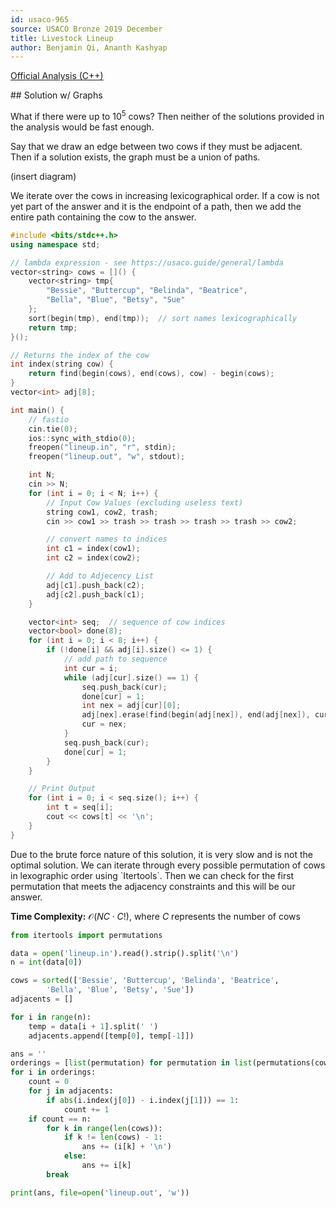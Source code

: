 ```yaml
---
id: usaco-965
source: USACO Bronze 2019 December
title: Livestock Lineup
author: Benjamin Qi, Ananth Kashyap
---
```


[Official Analysis (C++)](http://www.usaco.org/current/data/sol_lineup_bronze_dec19.html)


<LanguageSection>
<CPPSection>
## Solution w/ Graphs

What if there were up to $10^5$ cows? Then neither of the solutions provided in
the analysis would be fast enough.

Say that we draw an edge between two cows if they must be adjacent. Then if a
solution exists, the graph must be a union of paths.

(insert diagram)

We iterate over the cows in increasing lexicographical order. If a cow is not
yet part of the answer and it is the endpoint of a path, then we add the entire
path containing the cow to the answer.

```cpp
#include <bits/stdc++.h>
using namespace std;

// lambda expression - see https://usaco.guide/general/lambda
vector<string> cows = []() {
	vector<string> tmp{
		"Bessie", "Buttercup", "Belinda", "Beatrice",
		"Bella", "Blue", "Betsy", "Sue"
	};
	sort(begin(tmp), end(tmp));  // sort names lexicographically
	return tmp;
}();

// Returns the index of the cow
int index(string cow) {
	return find(begin(cows), end(cows), cow) - begin(cows);
}
vector<int> adj[8];

int main() {
	// fastio
	cin.tie(0);
	ios::sync_with_stdio(0);
	freopen("lineup.in", "r", stdin);
	freopen("lineup.out", "w", stdout);

	int N;
	cin >> N;
	for (int i = 0; i < N; i++) {
		// Input Cow Values (excluding useless text)
		string cow1, cow2, trash;
		cin >> cow1 >> trash >> trash >> trash >> trash >> cow2;

		// convert names to indices
		int c1 = index(cow1);
		int c2 = index(cow2);

		// Add to Adjecency List
		adj[c1].push_back(c2);
		adj[c2].push_back(c1);
	}

	vector<int> seq;  // sequence of cow indices
	vector<bool> done(8);
	for (int i = 0; i < 8; i++) {
		if (!done[i] && adj[i].size() <= 1) {
			// add path to sequence
			int cur = i;
			while (adj[cur].size() == 1) {
				seq.push_back(cur);
				done[cur] = 1;
				int nex = adj[cur][0];
				adj[nex].erase(find(begin(adj[nex]), end(adj[nex]), cur));
				cur = nex;
			}
			seq.push_back(cur);
			done[cur] = 1;
		}
	}

	// Print Output
	for (int i = 0; i < seq.size(); i++) {
		int t = seq[i];
		cout << cows[t] << '\n';
	}
}
```
</CPPSection>

<PySection>

<Warning>
Due to the brute force nature of this solution, it is very slow and is not the optimal solution.
</Warning>
We can iterate through every possible permutation of cows in lexographic order using `Itertools`. Then we can check for the first permutation that meets the adjacency constraints and this will be our answer. 

**Time Complexity:** $\mathcal{O}(NC \cdot C!)$, where $C$ represents the number of cows 
```py
from itertools import permutations

data = open('lineup.in').read().strip().split('\n')
n = int(data[0])

cows = sorted(['Bessie', 'Buttercup', 'Belinda', 'Beatrice', 
		'Bella', 'Blue', 'Betsy', 'Sue'])
adjacents = []

for i in range(n):
	temp = data[i + 1].split(' ')
	adjacents.append([temp[0], temp[-1]])

ans = ''
orderings = [list(permutation) for permutation in list(permutations(cows))]
for i in orderings:
	count = 0
	for j in adjacents:
		if abs(i.index(j[0]) - i.index(j[1])) == 1:
			count += 1
	if count == n:
		for k in range(len(cows)):
			if k != len(cows) - 1:
				ans += (i[k] + '\n')
			else:
				ans += i[k]
		break

print(ans, file=open('lineup.out', 'w'))
```
</PySection>
</LanguageSection>
